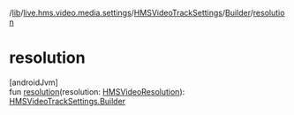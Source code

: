 /[lib](/api-reference/android/v2/home/content)/[live.hms.video.media.settings](../../index)/[HMSVideoTrackSettings](../index)/[Builder](index)/[resolution](resolution)

# resolution

[androidJvm]\
fun [resolution](resolution)(resolution: [HMSVideoResolution](../../-h-m-s-video-resolution/index)): [HMSVideoTrackSettings.Builder](index)
